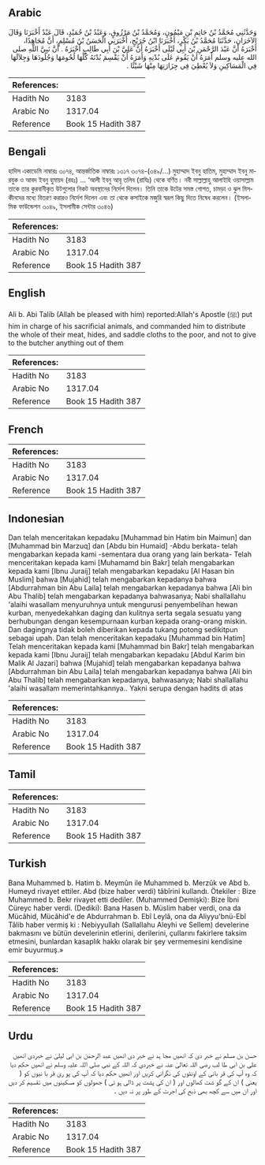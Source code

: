 ## Arabic


<div dir="rtl" lang="ar" style={{fontSize:'larger',backgroundColor:'#f8f9fa',padding:20}}>
وَحَدَّثَنِي مُحَمَّدُ بْنُ حَاتِمِ بْنِ مَيْمُونٍ، وَمُحَمَّدُ بْنُ مَرْزُوقٍ، وَعَبْدُ بْنُ حُمَيْدٍ، قَالَ عَبْدٌ أَخْبَرَنَا وَقَالَ الآخَرَانِ، حَدَّثَنَا مُحَمَّدُ بْنُ بَكْرٍ، أَخْبَرَنَا ابْنُ جُرَيْجٍ، أَخْبَرَنِي الْحَسَنُ بْنُ مُسْلِمٍ، أَنَّ مُجَاهِدًا، أَخْبَرَهُ أَنَّ عَبْدَ الرَّحْمَنِ بْنَ أَبِي لَيْلَى أَخْبَرَهُ أَنَّ عَلِيَّ بْنَ أَبِي طَالِبٍ أَخْبَرَهُ ‏.‏ أَنَّ نَبِيَّ اللَّهِ صلى الله عليه وسلم أَمَرَهُ أَنْ يَقُومَ عَلَى بُدْنِهِ وَأَمَرَهُ أَنْ يَقْسِمَ بُدْنَهُ كُلَّهَا لُحُومَهَا وَجُلُودَهَا وَجِلاَلَهَا فِي الْمَسَاكِينِ وَلاَ يُعْطِيَ فِي جِزَارَتِهَا مِنْهَا شَيْئًا ‏.‏
</div>
<div style={{backgroundColor:'#f8f9fa',padding:20, marginBottom: 10}}><table> <thead> <tr> <th>References:</th> <th></th> </tr> </thead> <tbody><tr><td>Hadith No</td><td>3183</td></tr><tr><td>Arabic No</td><td>1317.04</td></tr><tr><td>Reference</td><td>Book 15 Hadith 387</td></tr></tbody></table></div>

## Bengali


<div dir="ltr" lang="bn" style={{fontSize:'larger',backgroundColor:'#f8f9fa',padding:20}}>
হাদিস একাডেমি নাম্বারঃ ৩০৭৪, আন্তর্জাতিক নাম্বারঃ ১৩১৭ ৩০৭৪-(৩৪৯/...) মুহাম্মাদ ইবনু হাতিম, মুহাম্মাদ ইবনু মারযুক ও আবদ ইবনু হুমায়দ (রহঃ) ... ‘আলী ইবনু আবূ তলিব (রাযিঃ) থেকে বর্ণিত। নবী সাল্লাল্লাহু আলাইহি ওয়াসাল্লাম তাকে তার কুরবানীকৃত উটগুলোর নিকট অবস্থানের নির্দেশ দিলেন। তিনি তাকে উটের সমস্ত গোশত, চামড়া ও ঝুল মিসকীনদের মধ্যে বিতরণ করারও নির্দেশ দিলেন এবং তা থেকে কসাইকে মজুরি স্বরূপ কিছু দিতে নিষেধ করলেন। (ইসলামিক ফাউন্ডেশন ৩০৪৯, ইসলামীক সেন্টার ৩০৪৬)
</div>
<div style={{backgroundColor:'#f8f9fa',padding:20, marginBottom: 10}}><table> <thead> <tr> <th>References:</th> <th></th> </tr> </thead> <tbody><tr><td>Hadith No</td><td>3183</td></tr><tr><td>Arabic No</td><td>1317.04</td></tr><tr><td>Reference</td><td>Book 15 Hadith 387</td></tr></tbody></table></div>

## English


<div dir="ltr" lang="en" style={{fontSize:'larger',backgroundColor:'#f8f9fa',padding:20}}>
Ali b. Abi Talib (Allah be pleased with him) reported:Allah's Apostle (ﷺ) put him in charge of his sacrificial animals, and commanded him to distribute the whole of their meat, hides, and saddle cloths to the poor, and not to give to the butcher anything out of them
</div>
<div style={{backgroundColor:'#f8f9fa',padding:20, marginBottom: 10}}><table> <thead> <tr> <th>References:</th> <th></th> </tr> </thead> <tbody><tr><td>Hadith No</td><td>3183</td></tr><tr><td>Arabic No</td><td>1317.04</td></tr><tr><td>Reference</td><td>Book 15 Hadith 387</td></tr></tbody></table></div>

## French


<div dir="ltr" lang="fr" style={{fontSize:'larger',backgroundColor:'#f8f9fa',padding:20}}>

</div>
<div style={{backgroundColor:'#f8f9fa',padding:20, marginBottom: 10}}><table> <thead> <tr> <th>References:</th> <th></th> </tr> </thead> <tbody><tr><td>Hadith No</td><td>3183</td></tr><tr><td>Arabic No</td><td>1317.04</td></tr><tr><td>Reference</td><td>Book 15 Hadith 387</td></tr></tbody></table></div>

## Indonesian


<div dir="ltr" lang="id" style={{fontSize:'larger',backgroundColor:'#f8f9fa',padding:20}}>
Dan telah menceritakan kepadaku [Muhammad bin Hatim bin Maimun] dan [Muhammad bin Marzuq] dan [Abdu bin Humaid] -Abdu berkata- telah mengabarkan kepada kami -sementara dua orang yang lain berkata- Telah menceritakan kepada kami [Muhamamd bin Bakr] telah mengabarkan kepada kami [Ibnu Juraij] telah mengabarkan kepadaku [Al Hasan bin Muslim] bahwa [Mujahid] telah mengabarkan kepadanya bahwa [Abdurrahman bin Abu Laila] telah mengabarkan kepadanya bahwa [Ali bin Abu Thalib] telah mengabarkan kepadanya bahwasanya; Nabi shallallahu 'alaihi wasallam menyuruhnya untuk mengurusi penyembelihan hewan kurban, menyedekahkan daging dan kulitnya serta segala sesuatu yang berhubungan dengan kesempurnaan kurban kepada orang-orang miskin. Dan dagingnya tidak boleh diberikan kepada tukang potong sedikitpun sebagai upah. Dan telah menceritakan kepadaku [Muhammad bin Hatim] Telah menceritakan kepada kami [Muhammad bin Bakr] telah mengabarkan kepada kami [Ibnu Juraij] telah mengabarkan kepadaku [Abdul Karim bin Malik Al Jazari] bahwa [Mujahid] telah mengabarkan kepadanya bahwa [Abdurrahman bin Abu Laila] telah mengabarkan kepadanya bahwa [Ali bin Abu Thalib] telah mengabarkan kepadanya, bahwasanya; Nabi shallallahu 'alaihi wasallam memerintahkannya.. Yakni serupa dengan hadits di atas
</div>
<div style={{backgroundColor:'#f8f9fa',padding:20, marginBottom: 10}}><table> <thead> <tr> <th>References:</th> <th></th> </tr> </thead> <tbody><tr><td>Hadith No</td><td>3183</td></tr><tr><td>Arabic No</td><td>1317.04</td></tr><tr><td>Reference</td><td>Book 15 Hadith 387</td></tr></tbody></table></div>

## Tamil


<div dir="ltr" lang="ta" style={{fontSize:'larger',backgroundColor:'#f8f9fa',padding:20}}>

</div>
<div style={{backgroundColor:'#f8f9fa',padding:20, marginBottom: 10}}><table> <thead> <tr> <th>References:</th> <th></th> </tr> </thead> <tbody><tr><td>Hadith No</td><td>3183</td></tr><tr><td>Arabic No</td><td>1317.04</td></tr><tr><td>Reference</td><td>Book 15 Hadith 387</td></tr></tbody></table></div>

## Turkish


<div dir="ltr" lang="tr" style={{fontSize:'larger',backgroundColor:'#f8f9fa',padding:20}}>
Bana Muhammed b. Hatim b. Meymûn ile Muhammed b. Merzûk ve Abd b. Humeyd rivayet ettiler. Abd (bize haber verdi) tâbîrini kullandı. Ötekiler : Bize Muhammed b. Bekr rivayet etti dediler. (Muhammed Demişki): Bize İbni Cüreyc haber verdi. (Dediki): Bana Hasen b. Müslim haber verdi, ona da Mücâhid, Mücâhid'e de Abdurrahman b. Ebî Leylâ, ona da Aliyyu'bnü-Ebî Tâlib haber vermiş ki : Nebiyyullah (Sallallahu Aleyhi ve Sellem) develerine bakmasını ve bütün develerinin etlerini, derilerini, çullarını fakirlere taksim etmesini, bunlardan kasaplık hakkı olarak bir şey vermemesini kendisine emir buyurmuş.»
</div>
<div style={{backgroundColor:'#f8f9fa',padding:20, marginBottom: 10}}><table> <thead> <tr> <th>References:</th> <th></th> </tr> </thead> <tbody><tr><td>Hadith No</td><td>3183</td></tr><tr><td>Arabic No</td><td>1317.04</td></tr><tr><td>Reference</td><td>Book 15 Hadith 387</td></tr></tbody></table></div>

## Urdu


<div dir="rtl" lang="ur" style={{fontSize:'larger',backgroundColor:'#f8f9fa',padding:20}}>
حسن بن مسلم نے خبر دی کہ انھیں مجا ہد نے خبر دی انھیں عبد الرحمٰن بن ابی لیلیٰ نے خبردی انھیں علی بن ابی طا لب رضی اللہ تعالیٰ عنہ نے خبردی کہ اللہ کے نبی صلی اللہ علیہ وسلم نے انھیں حکم دیا کہ وہ آپ کی قر بانی کے اونٹوں کی نگرانی کریں اور انھیں حکم دیا کہ آپ کی پو ری قر با نیوں کو ( یعنی ) ان کے گو شت کھالوں اور ( ان کی پشت پر ڈالی ہو ئی ) جھولوں کو مسکینوں میں تقسیم کر دیں اور ان میں سے کچھ بھی ذبح کی اجرت کے طور پر نہ دیں ۔
</div>
<div style={{backgroundColor:'#f8f9fa',padding:20, marginBottom: 10}}><table> <thead> <tr> <th>References:</th> <th></th> </tr> </thead> <tbody><tr><td>Hadith No</td><td>3183</td></tr><tr><td>Arabic No</td><td>1317.04</td></tr><tr><td>Reference</td><td>Book 15 Hadith 387</td></tr></tbody></table></div>